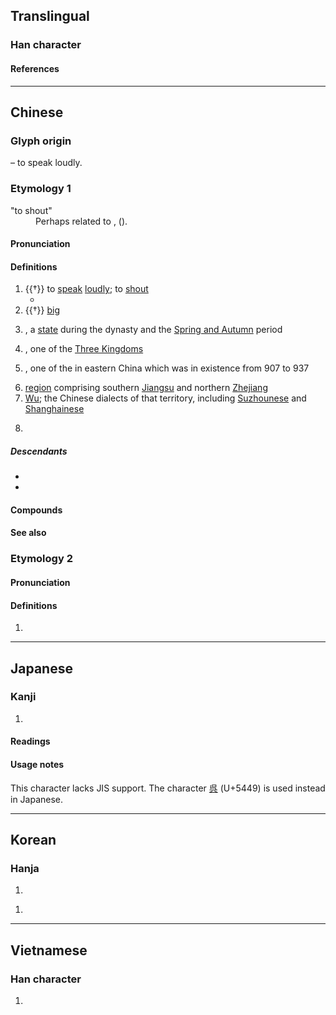 {{also|吴|呉}}
{{character info}}
==Translingual==
{{Han simplified forms|吳|呉|吴}}

===Han character===
{{Han char|rn=30|rad=口|as=04|sn=7|four=26801|canj=RVNK|ids=⿺⿱𠃑大口}}

====References====
{{Han ref|kx=0179.040|dkj=03365|dj=0396.150|hdz=10595.080|uh=5433}}

----

==Chinese==
{{zh-forms|s=吴|t2=吴|alt=呉,𠯵,㕦,𡗾,𡗿}}
{{zh-wp|zh|yue|lzh|nan:Ngô͘ (sèⁿ)|wuu:吴}}

===Glyph origin===
{{Han etym}}
{{Han compound|口|夨|ls=ic|t1=mouth|t2=man with tilted head}} – to speak loudly.

===Etymology 1===
; "to shout"
: Perhaps related to {{cog|bo|ངར་སྐད||roar; shout}}, {{cog|bo|ང་རོ||roar; yell; shout}} ({{zh-ref|Schuessler, 2007}}).

====Pronunciation====
{{zh-pron
|m=wú
|m-s=
|dg=
|c=ng4
|c-t=m3
|g=u4
|h=pfs=ǹg;gd=n2
|j=vu1
|mb=ngû
|md=ngù
|mn=xm,qz,tp,kh,lk,sx,mg,hc,ph:ngô͘/ml,tn,yl,km,tc,ph,sg:gô͘
|mn-t=ghou5
|w=3hhu
|x=u2
|mc=y
|oc=y
|ma=y
|mna=Taiwanese-The_Consonant_ng.ogg
|cat=v,a,pn,n
}}

====Definitions====
{{zh-hanzi}}

# {{†}} to [[speak]] [[loudly]]; to [[shout]]
#* {{zh-x|不 吳 不 敖，胡 考 之 休。|There is no '''noise''', no insolence: An auspice, [all this], of great longevity.|ref=Shijing}}
# {{†}} [[big]]
# {{lb|zh|historical}} {{zh-div|國}} {{w|Wu (state)|Wu}}, a [[state]] during the {{w|Western Zhou}} dynasty and the [[Spring and Autumn]] period
# {{lb|zh|historical}} {{zh-div|國}} {{w|Eastern Wu}}, one of the [[Three Kingdoms]]
# {{lb|zh|historical}} {{zh-div|國}} {{w|Yang Wu|Wu}}, one of the {{w|Ten Kingdoms}} in eastern China which was in existence from 907 to 937
# [[region]] comprising southern [[Jiangsu]] and northern [[Zhejiang]]
# [[Wu]]; the Chinese dialects of that territory, including [[Suzhounese]] and [[Shanghainese]]
#: {{zh-also|吳語}}
# {{surname|zh}}
#: {{zh-x|^吳 ^三-桂|{{w|Wu Sangui|'''Wu''' Sangui}} (Chinese military leader)}}
#: {{zh-x|吳{Gô͘} 作{Chok}-棟{tòng}|{{w|Goh Chok Tong|'''Goh''' Chok Tong}} (Singapore's second Prime Minister; currently Emeritus Senior Minister)|MN}}

=====Descendants=====
* {{desc|bor=1|en|Wu|Ng|Goh|Ngo}}
* {{desc|bor=1|tl|Go|Wu}}

====Compounds====
{{zh-der|吳都|吳淞江|吳國|吳鉤|吹簫吳市|吳鹽|吳語|吳派|吳宮教陣|吳牛喘月|吳剛伐桂|大吳|伐東吳|吳越春秋|吳郭魚|吳下阿蒙|吳越同舟|句吳|宋畫吳冶|吳子|吳茱萸|吳頭楚尾|吳越|吳市吹簫|吳儂|孫吳|楚尾吳頭|東吳|吳川|吳堡|吳山|吳店|吳榜|吳棚|吳樓|吳灣|吳家灣|吳鋪|吳音|吳江|吳沙}}

====See also====
{{zh-Chinese dynasties}}

===Etymology 2===

====Pronunciation====
{{zh-pron
|m=yú
|cat=
}}

====Definitions====
{{zh-hanzi}}

# {{zh-alt-form|虞}}

----

==Japanese==

===Kanji===
{{ja-kanji|grade=|rs=口04}} <!-- Not a kyūjitai character of 呉 -->

# {{rfdef|ja|sort=口04}}

====Readings====
{{ja-readings
|on=ご
|kun=くれ-, く-れる
}}

====Usage notes====
This character lacks JIS support. The character [[呉]] (U+5449) is used instead in Japanese.

----

==Korean==

===Hanja===
{{ko-hanja|성씨|오}}

# {{rfdef|ko|sort=口04}}

{{ko-hanja|큰소리치다|큰소리칠|화}}

# {{rfdef|ko|sort=口04}}

----

==Vietnamese==

===Han character===
{{vi-readings|reading=[[ngô]]|rs=口04}}

# {{han tu form of|Ngô|a surname}}